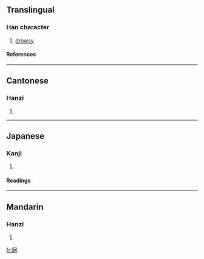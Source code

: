 ==Translingual==
===Han character===
{{Han char|rn=40|rad=宀|as=09|sn=12|four=3022<sub>7</sub>|canj=十女一月 (JVMB)}}
# [[drowsy]]
====References====
{{Han ref|kx=0289.030|dkj=07233|dj=0572.030|hdz=20944.130|uh=5BCE|ud=23502|bh=D8D6|bd=55510}}
----
==Cantonese==
===Hanzi===
{{yue-hanzi|jyut=|y=bing3}}
# {{defn|Cantonese}}
----
==Japanese==
===Kanji===
{{ja-kanji|grade=|rs=宀09}}
# {{defn|Japanese}} 
====Readings====
{{ja-readings|on=[[へい]] (hei), [[けい]] (kei)|kun=[[おびえる]] (obieru), [[おそわれる]] (osowareru), [[ねいる]] (neiru)}}
----
==Mandarin==
===Hanzi===
{{cmn-hanzi|pin=[[bìng]] (bing4), [[níng]] (ning2), [[nìng]] (ning4)|wg=ping<sup>4</sup>, ning<sup>2</sup>, ning<sup>4</sup>}}
# {{defn|Mandarin}}

[[fr:寎]]